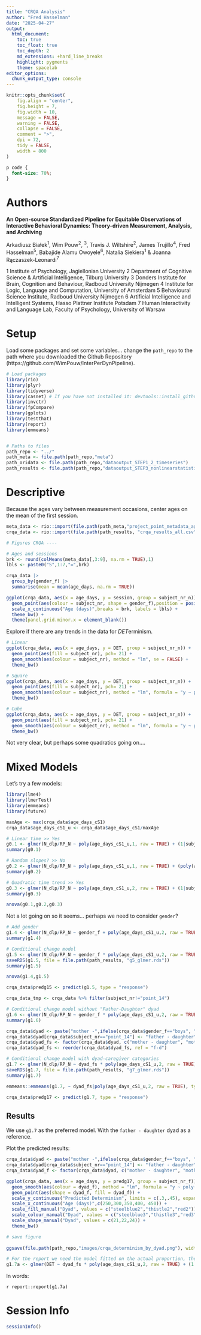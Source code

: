 ```yaml
---
title: "CRQA Analysis"
author: "Fred Hasselman"
date: "2025-04-27"
output:
  html_document:
    toc: true
    toc_float: true
    toc_depth: 2
    md_extensions: +hard_line_breaks
    highlight: pygments
    theme: spacelab
editor_options: 
  chunk_output_type: console
---
```


```r
knitr::opts_chunk$set(
	fig.align = "center",
	fig.height = 7,
	fig.width = 10,
	message = FALSE,
	warning = FALSE,
	collapse = FALSE,
	comment = ">",
	dpi = 72,
	tidy = FALSE,
	width = 800
)

```

```css
p code {
  font-size: 70%;
}
```
# Authors

**An Open-source Standardized Pipeline for Equitable Observations of Interactive Behavioral Dynamics: Theory-driven Measurement, Analysis, and Archiving**

Arkadiusz Białek^1^, Wim Pouw^2^, ^3^, Travis J. Wiltshire^2^, James Trujillo^4^, Fred Hasselman^5^, Babajide Alamu Owoyele^6^, Natalia Siekiera^1^ & Joanna Rączaszek-Leonardi^7^


1 Institute of Psychology, Jagiellonian University
2 Department of Cognitive Science & Artificial Intelligence, Tilburg University
3 Donders Institute for Brain, Cognition and Behaviour, Radboud University Nijmegen
4 Institute for Logic, Language and Computation, University of Amsterdam
5 Behavioural Science Institute, Radboud University Nijmegen
6 Artificial Intelligence and Intelligent Systems, Hasso Plattner Institute Potsdam
7 Human Interactivity and Language Lab, Faculty of Psychology, University of Warsaw


# Setup

Load some packages and set some variables... change the `path_repo` to the path where you downloaded the Github Repository (https://github.com/WimPouw/InterPerDynPipeline).

```r
# Load packages
library(rio)
library(plyr)
library(tidyverse)
library(casnet) # If you have not installed it: devtools::install_github("FredHasselman/casnet")
library(invctr)
library(fpCompare)
library(gplots)
library(testthat)
library(report)
library(emmeans)


# Paths to files 
path_repo <- "../"
path_meta <- file.path(path_repo,"meta")
path_oridata <- file.path(path_repo,"dataoutput_STEP1_2_timeseries")
path_results <- file.path(path_repo,"dataoutput_STEP3_nonlinearstatistics")
```

# Descriptive

Because the ages vary between measurement occasions, center ages on the mean of the first session.

```r
meta_data <- rio::import(file.path(path_meta,"project_point_metadata_ages.csv"))
crqa_data <- rio::import(file.path(path_results, "crqa_results_all.csv"))

# Figures CRQA ----

# Ages and sessions
brk <- round(colMeans(meta_data[,3:9], na.rm = TRUE),1)
lbls <- paste0("S",1:7,"=",brk)

crqa_data |> 
  group_by(gender_f) |> 
  summarise(mean = mean(age_days, na.rm = TRUE))

ggplot(crqa_data, aes(x = age_days, y = session, group = subject_nr_n)) + 
  geom_point(aes(colour = subject_nr, shape = gender_f),position = position_jitter(.4,.1)) +
  scale_x_continuous("Age (days)",breaks = brk, labels = lbls) +
  theme_bw() +
  theme(panel.grid.minor.x = element_blank())


```

Explore if there are any trends in the data for *DET*erminism.

```r
# Linear
ggplot(crqa_data, aes(x = age_days, y = DET, group = subject_nr_n)) + 
  geom_point(aes(fill = subject_nr), pch= 21) +
  geom_smooth(aes(colour = subject_nr), method = "lm", se = FALSE) +
  theme_bw()

# Square
ggplot(crqa_data, aes(x = age_days, y = DET, group = subject_nr_n)) + 
  geom_point(aes(fill = subject_nr), pch= 21) +
  geom_smooth(aes(colour = subject_nr), method = "lm", formula = "y ~ poly(x, 2)", se = FALSE) +
  theme_bw()

# Cube
ggplot(crqa_data, aes(x = age_days, y = DET, group = subject_nr_n)) + 
  geom_point(aes(fill = subject_nr), pch= 21) +
  geom_smooth(aes(colour = subject_nr), method = "lm", formula = "y ~ poly(x, 3)", se = FALSE) +
  theme_bw()

```


Not very clear, but perhaps some quadratics going on....   

# Mixed Models

Let's try a few models:

```r
library(lme4)
library(lmerTest)
library(emmeans)
library(future)

maxAge <- max(crqa_data$age_days_cS1)
crqa_data$age_days_cS1_u <- crqa_data$age_days_cS1/maxAge

# Linear time >> Yes
g0.1 <- glmer(N_dlp/RP_N ~ poly(age_days_cS1_u,1, raw = TRUE) + (1|subject_nr_f), weights = RP_N, family = binomial,crqa_data)
summary(g0.1) 

# Random slopes? >> No
g0.2 <- glmer(N_dlp/RP_N ~ poly(age_days_cS1_u,1, raw = TRUE) + (poly(age_days_cS1_u,1, raw = TRUE)|subject_nr_f), weights = RP_N, family = binomial,crqa_data)
summary(g0.2) 

# Quadratic time trend >> Yes
g0.3 <- glmer(N_dlp/RP_N ~ poly(age_days_cS1_u,2, raw = TRUE) + (1|subject_nr_f), weights = RP_N, family = binomial,crqa_data)
summary(g0.3) 

anova(g0.1,g0.2,g0.3)

```

Not a lot going on so it seems... perhaps we need to consider `gender`?

```r
# Add gender
g1.4 <- glmer(N_dlp/RP_N ~ gender_f + poly(age_days_cS1_u,2, raw = TRUE) + (1|subject_nr_f), weights = RP_N, family = binomial,crqa_data)
summary(g1.4) 

# Conditional change model
g1.5 <- glmer(N_dlp/RP_N ~ gender_f * poly(age_days_cS1_u,2, raw = TRUE) + (1|subject_nr_f),  weights = RP_N, family = binomial,crqa_data)
saveRDS(g1.5, file = file.path(path_results, "g5_glmer.rds"))
summary(g1.5) 

anova(g1.4,g1.5)

crqa_data$predg15 <- predict(g1.5, type = "response")

crqa_data_tmp <- crqa_data %>% filter(subject_nr!="point_14")

# Conditional change model without "Father-Daughter" dyad
g1.6 <- glmer(N_dlp/RP_N ~ gender_f * poly(age_days_cS1_u,2, raw = TRUE) + (1|subject_nr_f),  weights = RP_N, family = binomial,crqa_data_tmp)
summary(g1.6) 

crqa_data$dyad <- paste("mother -",ifelse(crqa_data$gender_f=="boys", "son","daughter"))
crqa_data$dyad[crqa_data$subject_nr=="point_14"] <- "father - daughter"
crqa_data$dyad_fs <- factor(crqa_data$dyad, c("mother - daughter", "mother - son", "father - daughter"), c("m-d", "m-s", "f-d"))
crqa_data$dyad_fs <- reorder(crqa_data$dyad_fs, ref = "f-d")

# Conditional change model with dyad-caregiver categories
g1.7 <- glmer(N_dlp/RP_N ~ dyad_fs * poly(age_days_cS1_u,2, raw = TRUE) + (1|subject_nr_f),  weights = RP_N, family = binomial,crqa_data)
saveRDS(g1.7, file = file.path(path_results, "g7_glmer.rds"))
summary(g1.7) 

emmeans::emmeans(g1.7, ~ dyad_fs|poly(age_days_cS1_u,2, raw = TRUE), type = "response")

crqa_data$predg17 <- predict(g1.7, type = "response")
```


## Results

We use `g1.7` as the preferred model. With the `father - daughter` dyad as a reference.

Plot the predicted results:

```r
crqa_data$dyad <- paste("mother -",ifelse(crqa_data$gender_f=="boys", "son","daughter"))
crqa_data$dyad[crqa_data$subject_nr=="point_14"] <- "father - daughter"
crqa_data$dyad_f <- factor(crqa_data$dyad, c("mother - daughter", "mother - son", "father - daughter"), ordered=TRUE)

ggplot(crqa_data, aes(x = age_days, y = predg17, group = subject_nr_f)) + 
  geom_smooth(aes(colour = dyad_f), method = "lm", formula = "y ~ poly(x, 2)", se = FALSE) +
  geom_point(aes(shape = dyad_f, fill = dyad_f)) +
  scale_y_continuous("Predicted Determinism", limits = c(.3,.45), expand = c(0,.01)) +
  scale_x_continuous("Age (days)",c(250,300,350,400, 450)) +
  scale_fill_manual("Dyad", values = c("steelblue2","thistle2","red2")) +
  scale_colour_manual("Dyad", values = c("steelblue3","thistle3","red3")) +
  scale_shape_manual("Dyad", values = c(21,22,24)) +
  theme_bw()

# save figure
 
ggsave(file.path(path_repo,"images/crqa_determinism_by_dyad.png"), width = 10, height = 7, dpi = 300)

# For the report we need the model fitted on the actual proportion, the form N_dlp/RP_N doesn't work
g1.7a <- glmer(DET ~ dyad_fs * poly(age_days_cS1_u,2, raw = TRUE) + (1|subject_nr_f),  weights = RP_N, family = binomial,crqa_data)

```


In words:

`r report::report(g1.7a)`

# Session Info

```r
sessionInfo()
```